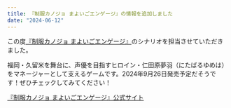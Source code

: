 ```yaml
---
title: 『制服カノジョ まよいごエンゲージ』の情報を追加しました
date: "2024-06-12"
---
```


この度[『制服カノジョ まよいごエンゲージ』](/works#%E5%88%B6%E6%9C%8D%E3%82%AB%E3%83%8E%E3%82%B8%E3%83%A7-%E3%81%BE%E3%82%88%E3%81%84%E3%81%94%E3%82%A8%E3%83%B3%E3%82%B2%E3%83%BC%E3%82%B8-%E3%82%B7%E3%83%8A%E3%83%AA%E3%82%AA%E6%8B%85%E5%BD%932024%E5%B9%B49%E6%9C%8826%E6%97%A5%E7%99%BA%E5%A3%B2)のシナリオを担当させていただきました。

福岡・久留米を舞台に、声優を目指すヒロイン・仁田原夢羽（にたばるゆめは）をマネージャーとして支えるゲームです。2024年9月26日発売予定だそうです！ぜひチェックしてみてください！

[『制服カノジョ まよいごエンゲージ』公式サイト](https://www.entergram.co.jp/seikano/engage/)
